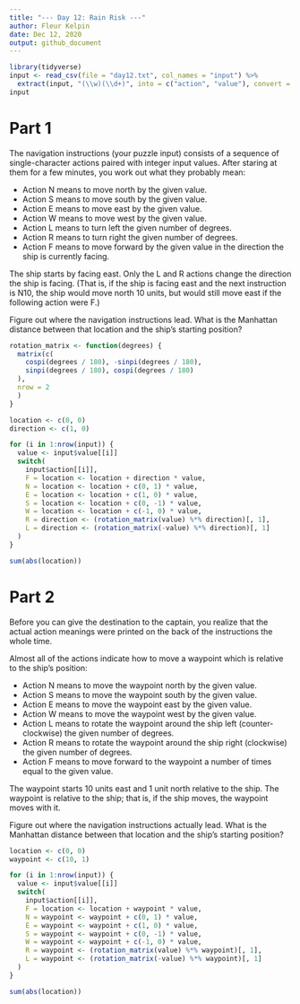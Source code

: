 ```yaml
---
title: "--- Day 12: Rain Risk ---"
author: Fleur Kelpin
date: Dec 12, 2020
output: github_document
---
```


```r
library(tidyverse)
input <- read_csv(file = "day12.txt", col_names = "input") %>%
  extract(input, "(\\w)(\\d+)", into = c("action", "value"), convert = TRUE)
input
```

# Part 1

The navigation instructions (your puzzle input) consists of a sequence of
single-character actions paired with integer input values. After staring at them 
for a few minutes, you work out what they probably mean:

* Action N means to move north by the given value.
* Action S means to move south by the given value.
* Action E means to move east by the given value.
* Action W means to move west by the given value.
* Action L means to turn left the given number of degrees.
* Action R means to turn right the given number of degrees.
* Action F means to move forward by the given value in the direction the ship is 
currently facing.

The ship starts by facing east. Only the L and R actions change the direction
the ship is facing. (That is, if the ship is facing east and the next 
instruction is N10, the ship would move north 10 units, but would still move 
east if the following action were F.)

Figure out where the navigation instructions lead. What is the Manhattan 
distance between that location and the ship's starting position?

```r
rotation_matrix <- function(degrees) {
  matrix(c(
    cospi(degrees / 180), -sinpi(degrees / 180),
    sinpi(degrees / 180), cospi(degrees / 180)
  ),
  nrow = 2
  )
}
```

```r
location <- c(0, 0)
direction <- c(1, 0)

for (i in 1:nrow(input)) {
  value <- input$value[[i]]
  switch(
    input$action[[i]],
    F = location <- location + direction * value,
    N = location <- location + c(0, 1) * value,
    E = location <- location + c(1, 0) * value,
    S = location <- location + c(0, -1) * value,
    W = location <- location + c(-1, 0) * value,
    R = direction <- (rotation_matrix(value) %*% direction)[, 1],
    L = direction <- (rotation_matrix(-value) %*% direction)[, 1]
  )
}

sum(abs(location))
```
# Part 2

Before you can give the destination to the captain, you realize that the actual action meanings were printed on the back of the instructions the whole time.

Almost all of the actions indicate how to move a waypoint which is relative to
the ship's position:

* Action N means to move the waypoint north by the given value.
* Action S means to move the waypoint south by the given value.
* Action E means to move the waypoint east by the given value.
* Action W means to move the waypoint west by the given value.
* Action L means to rotate the waypoint around the ship left (counter-clockwise) 
the given number of degrees.
* Action R means to rotate the waypoint around the ship right (clockwise) the 
given number of degrees.
* Action F means to move forward to the waypoint a number of times equal to the 
given value.

The waypoint starts 10 units east and 1 unit north relative to the ship. The 
waypoint is relative to the ship; that is, if the ship moves, the waypoint moves 
with it.

Figure out where the navigation instructions actually lead. What is the 
Manhattan distance between that location and the ship's starting position?

```r
location <- c(0, 0)
waypoint <- c(10, 1)

for (i in 1:nrow(input)) {
  value <- input$value[[i]]
  switch(
    input$action[[i]],
    F = location <- location + waypoint * value,
    N = waypoint <- waypoint + c(0, 1) * value,
    E = waypoint <- waypoint + c(1, 0) * value,
    S = waypoint <- waypoint + c(0, -1) * value,
    W = waypoint <- waypoint + c(-1, 0) * value,
    R = waypoint <- (rotation_matrix(value) %*% waypoint)[, 1],
    L = waypoint <- (rotation_matrix(-value) %*% waypoint)[, 1]
  )
}

sum(abs(location))
```
